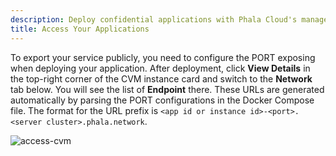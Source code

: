 ```yaml
---
description: Deploy confidential applications with Phala Cloud's managed TEE infrastructure.
title: Access Your Applications
---
```



To export your service publicly, you need to configure the PORT exposing when deploying your application. After deployment, click **View Details** in the top-right corner of the CVM instance card and switch to the **Network** tab below. You will see the list of **Endpoint** there. These URLs are generated automatically by parsing the PORT configurations in the Docker Compose file. The format for the URL prefix is `<app id or instance id>-<port>.<server cluster>.phala.network`.

<Frame caption="access-cvm">
    <img src="/images/cloud-network-page.png" alt="access-cvm" />

</Frame>
